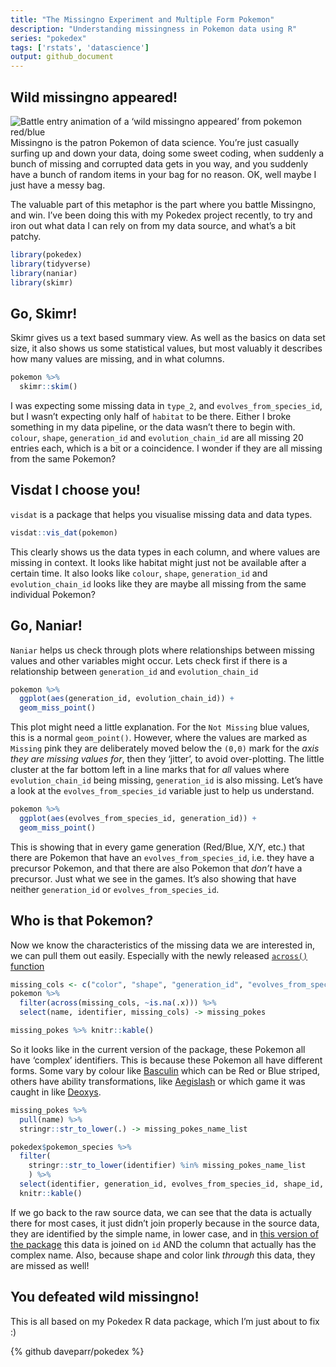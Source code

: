 ```yaml
---
title: "The Missingno Experiment and Multiple Form Pokemon"
description: "Understanding missingness in Pokemon data using R"
series: "pokedex"
tags: ['rstats', 'datascience']
output: github_document
---
```


## Wild missingno appeared!

![Battle entry animation of a 'wild missingno appeared' from pokemon red/blue](https://media2.giphy.com/media/G7rSYPWEeTjY4/giphy.gif?cid=ecf05e47f8faf1991ba53b479305d68e25326d15db3d6769&rid=giphy.gif) 
Missingno is the patron Pokemon of data science. You're just casually surfing up and down your data, doing some sweet coding, when suddenly a bunch of missing and corrupted data gets in you way, and you suddenly have a bunch of random items in your bag for no reason. OK, well maybe I just have a messy bag.

The valuable part of this metaphor is the part where you battle Missingno, and win. I've been doing this with my Pokedex project recently, to try and iron out what data I can rely on from my data source, and what's a bit patchy.

```r
library(pokedex)
library(tidyverse)
library(naniar)
library(skimr)
```

## Go, Skimr!

Skimr gives us a text based summary view. As well as the basics on data set size, it also shows us some statistical values, but most valuably it describes how many values are missing, and in what columns.

```r
pokemon %>% 
  skimr::skim()
```

I was expecting some missing data in `type_2`, and `evolves_from_species_id`, but I wasn't expecting only half of `habitat` to be there. Either I broke something in my data pipeline, or the data wasn't there to begin with. `colour`, `shape`, `generation_id` and `evolution_chain_id` are all missing 20 entries each, which is a bit or a coincidence. I wonder if they are all missing from the same Pokemon?

## Visdat I choose you!

`visdat` is a package that helps you visualise missing data and data types.

```r
visdat::vis_dat(pokemon)
```

This clearly shows us the data types in each column, and where values are missing in context. It looks like habitat might just not be available after a certain time. It also looks like `colour`, `shape`, `generation_id` and `evolution_chain_id` looks like they are maybe all missing from the same individual Pokemon?

## Go, Naniar!

`Naniar` helps us check through plots where relationships between missing values and other variables might occur. Lets check first if there is a relationship between `generation_id` and `evolution_chain_id`

```r
pokemon %>%
  ggplot(aes(generation_id, evolution_chain_id)) +
  geom_miss_point()
```

This plot might need a little explanation. For the `Not Missing` blue values, this is a normal `geom_point()`. However, where the values are marked as `Missing` pink they are deliberately moved below the `(0,0)` mark for the _axis they are missing values for_, then they 'jitter', to avoid over-plotting. The little cluster at the far bottom left in a line marks that for _all_ values where `evolution_chain_id` being missing, `generation_id` is also missing. Let's have a look at the `evolves_from_species_id` variable just to help us understand.

```r
pokemon %>%
  ggplot(aes(evolves_from_species_id, generation_id)) +
  geom_miss_point()
```

This is showing that in every game generation (Red/Blue, X/Y, etc.) that there are Pokemon that have an `evolves_from_species_id`, i.e. they have a precursor Pokemon, and that there are also Pokemon that _don't_ have a precursor. Just what we see in the games. It's also showing that have neither `generation_id` or `evolves_from_species_id`.

## Who is that Pokemon?

Now we know the characteristics of the missing data we are interested in, we can pull them out easily. Especially with the newly released [`across()` function](https://dplyr.tidyverse.org/articles/colwise.html)

```r
missing_cols <- c("color", "shape", "generation_id", "evolves_from_species_id")
pokemon %>% 
  filter(across(missing_cols, ~is.na(.x))) %>% 
  select(name, identifier, missing_cols) -> missing_pokes

missing_pokes %>% knitr::kable()
```

So it looks like in the current version of the package, these Pokemon all have 'complex' identifiers. This is because these Pokemon all have different forms. Some vary by colour like [Basculin](https://bulbapedia.bulbagarden.net/wiki/List_of_Pok%C3%A9mon_with_form_differences#Basculin) which can be Red or Blue striped, others have ability transformations, like [Aegislash](https://bulbapedia.bulbagarden.net/wiki/List_of_Pok%C3%A9mon_with_form_differences#Aegislash) or which game it was caught in like [Deoxys](https://bulbapedia.bulbagarden.net/wiki/List_of_Pok%C3%A9mon_with_form_differences#Deoxys).

```r
missing_pokes %>% 
  pull(name) %>% 
  stringr::str_to_lower(.) -> missing_pokes_name_list

pokedex$pokemon_species %>%
  filter(
    stringr::str_to_lower(identifier) %in% missing_pokes_name_list
    ) %>% 
  select(identifier, generation_id, evolves_from_species_id, shape_id, color_id) %>% 
  knitr::kable()
```

If we go back to the raw source data, we can see that the data is actually there for most cases, it just didn't join properly because in the source data, they are identified by the simple name, in lower case, and in [this version of the package](https://github.com/DaveParr/pokedex/blob/ebe078c291ffa4eb757d09e0641553de63c5a530/data-raw/pokemon.R#L59-L61) this data is joined on `id` AND the column that actually has the complex name. Also, because shape and color link _through_ this data, they are missed as well!

## You defeated wild missingno!

This is all based on my Pokedex R data package, which I'm just about to fix :)

{% github daveparr/pokedex %}